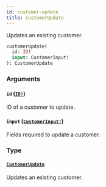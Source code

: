 ```yaml
---
id: customer-update
title: customerUpdate
---
```


Updates an existing customer.

```graphql
customerUpdate(
  id: ID!
  input: CustomerInput!
): CustomerUpdate

```

### Arguments

#### `id` ([`ID!`](/developer/api-reference/scalars/id))

ID of a customer to update.

#### `input` ([`CustomerInput!`](/developer/api-reference/inputs/customer-input))

Fields required to update a customer.

### Type

#### [`CustomerUpdate`](/developer/api-reference/objects/customer-update)

Updates an existing customer.
